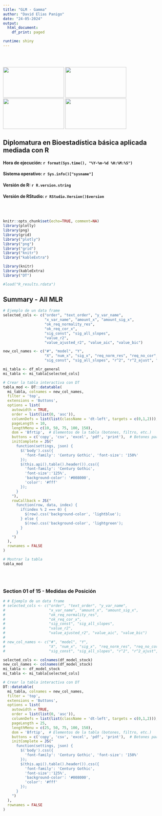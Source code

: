```yaml
---
title: "GLM - Gamma"
author: "David Elias Panigo"
date: "24-05-2024"
output:
  html_document:
    df_print: paged

runtime: shiny
---
```


<style>
body {
  text-align: left;
  margin-left: 5px;
  padding-left: 5px;
}

.main-container {
  margin-left: 5px;
  padding-left: 5px;
}
</style>

<br>
<br>
<script>
document.addEventListener('DOMContentLoaded', function() {
  var title = document.querySelector('h1.title');
  var author = document.querySelector('.author');
  var date = document.querySelector('.date');
  
  title.style.display = 'none';
  author.style.display = 'none';
  date.style.display = 'none';
});
</script>

<div class="image-container">
  <img src="logo_01_unc_mod.png"      class="inline-image" width="200"  height="100">
  <img src="logo_02_fcefyn_mod.png"   class="inline-image" width="200"  height="100">
  <img src="logo_03_efadoc_mod.png"   class="inline-image" width="200"  height="100">
  <img src="logo_04_rscience_mod.png" class="inline-image" width="200"  height="100">
</div>

## Diplomatura en Bioestadística básica aplicada mediada con R

#### Hora de ejecución: `r format(Sys.time(), "%Y-%m-%d %H:%M:%S")`
#### Sistema operativo: `r Sys.info()["sysname"]`
#### Versión de R: `r R.version.string`
#### Versión de RStudio: `r RStudio.Version()$version`


<br>
<br>



```r
knitr::opts_chunk$set(echo=TRUE, comment=NA)
library(plotly)
library(png)
library(grid)
library("plotly")
library("png")
library("grid")
library("knitr")
library("kableExtra")

library(knitr)
library(kableExtra)
library("DT")

#load("R_results.rdata")
```


## Summary - All MLR

```r

# Ejemplo de un data frame
selected_cols <- c("order", "text_order", "y_var_name", 
                   "x_var_name", "amount_x", "amount_sig_x",
                   "ok_req_normality_res", 
                   "ok_req_cor_x", 
                   "sig_const", "sig_all_slopes",
                   "value_r2",
                   "value_ajusted_r2", "value_aic", "value_bic")

new_col_names <- c("#", "model", "Y", 
                   "X", "num_x", "sig_x", "req_norm_res", "req_no_cor",
                   "sig_const", "sig_all_slopes", "r^2", "r^2_ajust", "aic", "bic")

mi_tabla <- df_mlr_general
mi_tabla <- mi_tabla[selected_cols]

# Crear la tabla interactiva con DT
tabla_mod <- DT::datatable(
  mi_tabla, colnames = new_col_names, 
  filter = 'top',
  extensions = 'Buttons',
  options = list(
    autowidth = TRUE,
    order = list(list(0, 'asc')),
    columnDefs = list(list(className = 'dt-left', targets = c(0,1,2))),
    pageLength = 10, 
    lengthMenu = c(10, 50, 75, 100, 150),
    dom = 'Bfrtip',  # Elementos de la tabla (botones, filtro, etc.)
    buttons = c('copy', 'csv', 'excel', 'pdf', 'print'),  # Botones para exportar la tabla
    initComplete = JS("
      function(settings, json) {
        $('body').css({
          'font-family': 'Century Gothic', 'font-size': '150%'
        });
        $(this.api().table().header()).css({
          'font-family': 'Century Gothic',
          'font-size':'125%',
          'background-color': '#008000',
          'color': '#fff'
        });
      }
    "),
    rowCallback = JS("
      function(row, data, index) {
        if(index % 2 === 0) {
          $(row).css('background-color', 'lightblue');
        } else {
          $(row).css('background-color', 'lightgreen');
        }
      }
    ")
  ),
  rownames = FALSE
)

# Mostrar la tabla
tabla_mod

```
<br>
<br>




### Section 01 of 15 - Medidas de Posición
```r

# # Ejemplo de un data frame
# selected_cols <- c("order", "text_order", "y_var_name", 
#                    "x_var_name", "amount_x", "amount_sig_x",
#                    "ok_req_normality_res", 
#                    "ok_req_cor_x", 
#                    "sig_const", "sig_all_slopes",
#                    "value_r2",
#                    "value_ajusted_r2", "value_aic", "value_bic")
# 
# new_col_names <- c("#", "model", "Y", 
#                    "X", "num_x", "sig_x", "req_norm_res", "req_no_cor",
#                    "sig_const", "sig_all_slopes", "r^2", "r^2_ajust", "aic", "bic")

selected_cols <- colnames(df_model_stock)
new_col_names <- colnames(df_model_stock)
mi_tabla <- df_model_stock
mi_tabla <- mi_tabla[selected_cols]

# Crear la tabla interactiva con DT
DT::datatable(
  mi_tabla, colnames = new_col_names, 
  filter = 'top',
  extensions = 'Buttons',
  options = list(
    autowidth = TRUE,
    order = list(list(0, 'asc')),
    columnDefs = list(list(className = 'dt-left', targets = c(0,1,2))),
    pageLength = 25, 
    lengthMenu = c(25, 50, 75, 100, 150),
    dom = 'Bfrtip',  # Elementos de la tabla (botones, filtro, etc.)
    buttons = c('copy', 'csv', 'excel', 'pdf', 'print'),  # Botones para exportar la tabla
    initComplete = JS("
      function(settings, json) {
        $('body').css({
          'font-family': 'Century Gothic', 'font-size': '150%'
        });
        $(this.api().table().header()).css({
          'font-family': 'Century Gothic',
          'font-size':'125%',
          'background-color': '#008000',
          'color': '#fff'
        });
      }
    ")
  ),
  rownames = FALSE
)
```
<br>
<br>


